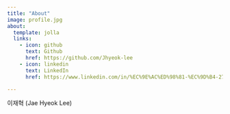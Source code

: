 ```yaml
---
title: "About"
image: profile.jpg
about:
  template: jolla
  links:
    - icon: github
      text: Github
      href: https://github.com/Jhyeok-lee
    - icon: linkedin
      text: LinkedIn
      href: https://www.linkedin.com/in/%EC%9E%AC%ED%98%81-%EC%9D%B4-270944207/

---
```


이재혁 (Jae Hyeok Lee)
